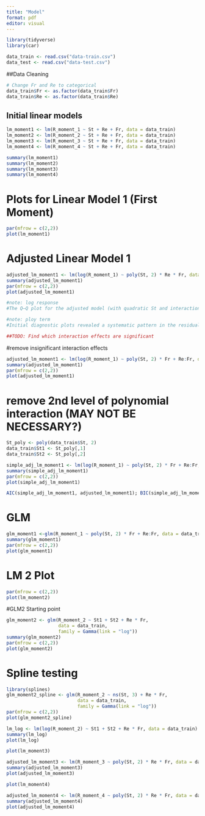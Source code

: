 ```yaml
---
title: "Model"
format: pdf
editor: visual
---
```


```r
library(tidyverse)
library(car)
```

```r
data_train <- read.csv("data-train.csv")
data_test <- read.csv("data-test.csv")
```

##Data Cleaning

```r
# Change Fr and Re to categorical
data_train$Fr <- as.factor(data_train$Fr)
data_train$Re <- as.factor(data_train$Re)

```

## Initial linear models

```r
lm_moment1 <- lm(R_moment_1 ~ St + Re + Fr, data = data_train)
lm_moment2 <- lm(R_moment_2 ~ St + Re + Fr, data = data_train)
lm_moment3 <- lm(R_moment_3 ~ St + Re + Fr, data = data_train)
lm_moment4 <- lm(R_moment_4 ~ St + Re + Fr, data = data_train)

summary(lm_moment1)
summary(lm_moment2)
summary(lm_moment3)
summary(lm_moment4)

```
# Plots for Linear Model 1 (First Moment)
```r
par(mfrow = c(2,2))
plot(lm_moment1)
```
# Adjusted Linear Model 1 
```r
adjusted_lm_moment1 <- lm(log(R_moment_1) ~ poly(St, 2) * Re * Fr, data = data_train) #Make St quadratic
summary(adjusted_lm_moment1)
par(mfrow = c(2,2))
plot(adjusted_lm_moment1)

#note: log response
#The Q–Q plot for the adjusted model (with quadratic St and interactions) indicates that while the central residuals are approximately normal, several extreme points deviate substantially from the expected line. This suggests the presence of heavy tails and influential cases, likely arising from extreme parameter settings. A log transformation of the response or a robust regression approach can mitigate these effects and improve model normality.

#note: ploy term
#Initial diagnostic plots revealed a systematic pattern in the residuals, suggesting that the effect of the Stokes number (St) on the mean cluster volume was nonlinear. To capture this curvature, we included a second-order polynomial term, poly(St, 2), which adds both linear and quadratic components of St to the model. This adjustment improves model flexibility while maintaining interpretability.

##TODO: Find which interaction effects are significant
```

#remove insignificant interaction effects

```r
adjusted_lm_moment1 <- lm(log(R_moment_1) ~ poly(St, 2) * Fr + Re:Fr, data = data_train) #Make St quadratic
summary(adjusted_lm_moment1)
par(mfrow = c(2,2))
plot(adjusted_lm_moment1)
```

# remove 2nd level of polynomial interaction (MAY NOT BE NECESSARY?)
```r
St_poly <- poly(data_train$St, 2)
data_train$St1 <- St_poly[,1]   
data_train$St2 <- St_poly[,2]  

simple_adj_lm_moment1 <- lm(log(R_moment_1) ~ poly(St, 2) * Fr + Re:Fr, data = data_train)
summary(simple_adj_lm_moment1)
par(mfrow = c(2,2))
plot(simple_adj_lm_moment1)

AIC(simple_adj_lm_moment1, adjusted_lm_moment1); BIC(simple_adj_lm_moment1, adjusted_lm_moment1)
```
# GLM
```r
glm_moment1 <-glm(R_moment_1 ~ poly(St, 2) * Fr + Re:Fr, data = data_train, family = Gamma(link = "log"))
summary(glm_moment1)
par(mfrow = c(2,2))
plot(glm_moment1)
```

# LM 2 Plot
```r
par(mfrow = c(2,2))
plot(lm_moment2)
```

#GLM2 Starting point
```r
glm_moment2 <- glm(R_moment_2 ~ St1 + St2 + Re * Fr,
                   data = data_train,
                   family = Gamma(link = "log"))
summary(glm_moment2)
par(mfrow = c(2,2))
plot(glm_moment2)
```
# Spline testing
```r
library(splines)
glm_moment2_spline <- glm(R_moment_2 ~ ns(St, 3) + Re * Fr,
                          data = data_train,
                          family = Gamma(link = "log"))
par(mfrow = c(2,2))
plot(glm_moment2_spline)
```
```r
lm_log <- lm(log(R_moment_2) ~ St1 + St2 + Re * Fr, data = data_train)
summary(lm_log)
plot(lm_log)
```


```r
plot(lm_moment3)
```

```r
adjusted_lm_moment3 <- lm(R_moment_3 ~ poly(St, 2) * Re * Fr, data = data_train) #Make St quadratic
summary(adjusted_lm_moment3)
plot(adjusted_lm_moment3)
```

```r
plot(lm_moment4)
```

```r
adjusted_lm_moment4 <- lm(R_moment_4 ~ poly(St, 2) * Re * Fr, data = data_train) #Make St quadratic
summary(adjusted_lm_moment4)
plot(adjusted_lm_moment4)
```
